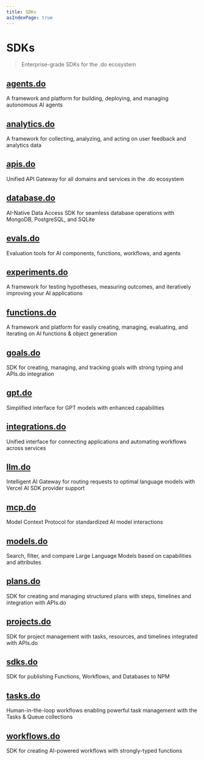 ```yaml
---
title: SDKs
asIndexPage: true
---
```


# SDKs

> Enterprise-grade SDKs for the .do ecosystem

## [agents.do](agents.mdx)

A framework and platform for building, deploying, and managing autonomous AI agents

## [analytics.do](analytics.mdx)

A framework for collecting, analyzing, and acting on user feedback and analytics data

## [apis.do](apis.mdx)

Unified API Gateway for all domains and services in the .do ecosystem

## [database.do](database.mdx)

AI-Native Data Access SDK for seamless database operations with MongoDB, PostgreSQL, and SQLite

## [evals.do](evals.mdx)

Evaluation tools for AI components, functions, workflows, and agents

## [experiments.do](experiments.mdx)

A framework for testing hypotheses, measuring outcomes, and iteratively improving your AI applications

## [functions.do](functions.mdx)

A framework and platform for easily creating, managing, evaluating, and iterating on AI functions & object generation

## [goals.do](goals.mdx)

SDK for creating, managing, and tracking goals with strong typing and APIs.do integration

## [gpt.do](gpt.mdx)

Simplified interface for GPT models with enhanced capabilities

## [integrations.do](integrations.mdx)

Unified interface for connecting applications and automating workflows across services

## [llm.do](llm.mdx)

Intelligent AI Gateway for routing requests to optimal language models with Vercel AI SDK provider support

## [mcp.do](mcp.mdx)

Model Context Protocol for standardized AI model interactions

## [models.do](models.mdx)

Search, filter, and compare Large Language Models based on capabilities and attributes

## [plans.do](plans.mdx)

SDK for creating and managing structured plans with steps, timelines and integration with APIs.do

## [projects.do](projects.mdx)

SDK for project management with tasks, resources, and timelines integrated with APIs.do

## [sdks.do](sdks.mdx)

SDK for publishing Functions, Workflows, and Databases to NPM

## [tasks.do](tasks.mdx)

Human-in-the-loop workflows enabling powerful task management with the Tasks & Queue collections

## [workflows.do](workflows.mdx)

SDK for creating AI-powered workflows with strongly-typed functions

